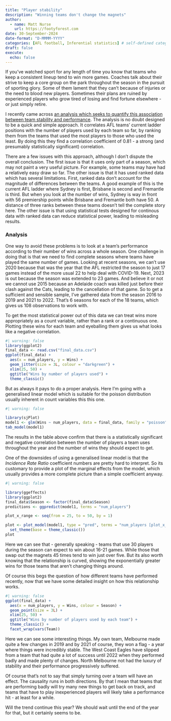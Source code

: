 ```yaml
---
title: "Player stability"
description: "Winning teams don't change the magnets"
author:
  - name: Matt Nurse
    url: https://footyforest.com
date: 30-September-2024
date-format: "D-MMMM-YYYY"
categories: [AFL football, Inferential statistics] # self-defined categories
draft: false 
execute:
  echo: false
---
```


If you've watched sport for any length of time you know that teams who keep a consistent lineup tend to win more games. Coaches talk about their strive to keep a core group on the park throughout the season in the pursuit of sporting glory. Some of them lament that they can't because of injuries or the need to blood new players. Sometimes their plans are ruined by experienced players who grow tired of losing and find fortune elsewhere - or just simply retire.

I recently came across [an analysis which seeks to quantify this association between team stability and performance](https://www.saintsational.net/viewtopic.php?t=114129&sid=46edb59581f56b0a0f59c5b368a7bd8b&fbclid=IwY2xjawEVKqNleHRuA2FlbQIxMAABHTDgw3Mt9u5xWamcpDjZou4CSUrDpIcxN-2HK6s_6m5B_IGfEDhnjXaGYg_aem_pAdICoNlK4DsHwzbvShCZA). The analysis is no doubt designed to be a quick and simple approach. It correlates AFL teams' current ladder positions with the number of players used by each team so far, by ranking them from the teams that used the most players to those who used the least. By doing this they find a correlation coefficient of 0.81 - a strong (and presumably statistically significant) correlation.

There are a few issues with this approach, although I don't dispute the overall conclusion. The first issue is that it uses only part of a season, which may not paint a very useful picture. For example, some teams may have had a relatively easy draw so far. The other issue is that it has used ranked data which has several limitations. First, ranked data don't account for the magnitude of differences between the teams. A good example of this is the current AFL ladder where Sydney is first, Brisbane is second and Fremantle is third. But when you look at the number of wins, Sydney is way in front with 56 premiership points while Brisbane and Fremantle both have 50. A distance of three ranks between these teams doesn't tell the complete story here. The other issue is that using statistical tests designed for continous data with ranked data can reduce statistical power, leading to misleading results.

### Analysis

One way to avoid these problems is to look at a team's performance according to their number of wins across a whole season. One challenge in doing that is that we need to find complete seasons where teams have played the same number of games. Looking at recent seasons, we can't use 2020 because that was the year that the AFL restricted the season to just 17 games instead of the more usual 22 to help deal with COVID-19. Next, 2023 is out because the season was extended to 23 games. And believe it or not we cannot use 2015 because an Adelaide coach was killed just before their clash against the Cats, leading to the cancellation of that game. So to get a sufficient and sensible sample, I've gathered data from the season 2016 to 2019 and 2021 to 2022. That's 6 seasons for each of the 18 teams, which gives us 108 observations to work with.

To get the most statistical power out of this data we can treat wins more appropriately as a count variable, rather than a rank or a continuous one. Plotting these wins for each team and eyeballing them gives us what looks like a negative correlation.

```r
#| warning: false
library(ggplot2)
final_data <- read.csv("final_data.csv")
ggplot(final_data) +
  aes(x = num_players, y = Wins) +
  geom_jitter(size = 3L, colour = "darkgreen") +
  xlim(25, 50) +
  ggtitle("Wins by number of players used") +
  theme_classic() 
```

But as always it pays to do a proper analysis. Here I'm going with a generalised linear model which is suitable for the poisson distribution usually inherent in count variables this this one.

```r
#| warning: false

library(sjPlot)
model1 <- glm(Wins ~ num_players, data = final_data, family = "poisson")
tab_model(model1)
```

The results in the table above confirm that there is a statistically significant and negative correlation between the number of players a team uses throughout the year and the number of wins they should expect to get.

One of the downsides of using a generalised linear model is that the *Incidence Rate Ratio* coefficient numbers are pretty hard to interpret. So its customary to provide a plot of the marginal effects from the model, which usually provides a more complete picture than a simple coefficient anyway.

```r
#| warning: false

library(ggeffects)
library(ggplot2)
final_data$Season <- factor(final_data$Season)
predictions <- ggpredict(model1, terms = "num_players") 

plot_x_range <- seq(from = 25, to = 50, by = 1)

plot <- plot_model(model1, type = "pred", terms = "num_players [plot_x_range]", color = "darkgreen", title = "Model's predicted wins as a function of players used", axis.labels = c("wins", "number of players used")) +
  set_theme(base = theme_classic())
plot
```

Here we can see that - generally speaking - teams that use 30 players during the season can expect to win about 16-21 games. While those that swap out the magnets 45 times tend to win just over five. But its also worth knowing that the relationship is curved, showing the exponentially greater wins for those teams that aren't changing things around.

Of course this begs the question of how different teams have performed recently, now that we have some detailed insight on how this relationship works.

```r
#| warning: false
ggplot(final_data) +
  aes(x = num_players, y = Wins, colour = Season) +
  geom_point(size = 3L) +
  xlim(25, 50) +
  ggtitle("Wins by number of players used by each team") +
  theme_classic() +
  facet_wrap(vars(Team)) 
```

Here we can see some interesting things. My own team, Melbourne made quite a few changes in 2019 and by 2021 of course, they won a flag - a year where things were incredibly stable. The West Coast Eagles have slipped from a team that had quite a lot of success until 2022 when they performed badly and made plenty of changes. North Melbourne not had the luxury of stability and their performance progressively suffered.

Of course that's not to say that simply turning over a team will have an effect. The causality runs in both directions. By that I mean that teams that are performing badly will try many new things to get back on track, and teams that have to play inexperienced players will likely take a performance hit - at least for a while.

Will the trend continue this year? We should wait until the end of the year for that, but it certainly seems to be.
